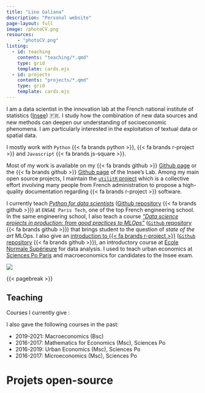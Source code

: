 ```yaml
---
title: "Lino Galiana"
description: "Personal website"
page-layout: full
image: /photoCV.png
resources:
    - "photoCV.png"
listing: 
  - id: teaching
    contents: "teaching/*.qmd"
    type: grid
    template: cards.ejs
  - id: projects
    contents: "projects/*.qmd"
    type: grid
    template: cards.ejs
---
```


:::: {.column-page-inset}
::: {.column-page-inset-left}

I am a data scientist in the innovation lab at the French national institute of statistics ([Insee](https://www.insee.fr/fr/accueil)) 🇫🇷. I study how the combination of new data sources and new methods can deepen our understanding of socioeconomic phenomena. I am particularly interested in the exploitation of textual data or spatial data. 

I mostly work with `Python` {{< fa brands python >}}, {{< fa brands r-project >}} and `Javascript` {{< fa brands js-square >}}. 


Most of my work is available on my {{< fa brands github >}} [Github page](https://github.com/linogaliana) or
the {{< fa brands github >}} [Github page](https://github.com/inseefrlab)
of the Insee's Lab. 
Among my main open source projects, I maintain the [`utilitR` project](https://www.utilitr.org/) which is a collective effort involving many people from French administration to propose a high-quality documentation regarding {{< fa brands r-project >}} software. 

I currently teach [*Python for data scientists*](https://pythonds.linogaliana.fr/) 
([Github repository](https://github.com/linogaliana/python-datascientist) {{< fa brands github >}})
at `ENSAE Paris Tech`,
one of the top French engineering school. 
In the same engineering school, I also teach a course [_"Data science projects in production: from good practices to MLOps"_](https://ensae-reproductibilite.github.io/website/)
([`Github` repository](https://github.com/ensae-reproductibilite/website) {{< fa brands github >}})
that brings student to the question of _state of the art_ MLOps.
I also give an [introduction to {{< fa brands r-project >}}](https://rgeo.linogaliana.fr/) ([`Github` repository](https://github.com/linogaliana/r-geographie) {{< fa brands github >}}), an introductory course at [Ecole Normale Supérieure](https://www.geographie.ens.psl.eu/introduction-aux-methodes.html) for data analysis. 
I used to teach urban economics at [Sciences Po Paris](https://www.sciencespo.fr/en/) and 
macroeconomics for candidates to the Insee exam. 

::::

<div class="column-margin column-container">
![](PhotoCV.png){.rounded}
</div>
:::

{{< pagebreak >}}

::: {.column-page-inset .text-center}
```{=html}
<a class="btn btn-outline-dark", href="https://twitter.com/linogaliana" target="_blank" rel="noopener noreferrer">
    <i class="bi bi-twitter" role='img' aria-label='Twitter'></i>
</a>

<a class="btn btn-outline-dark", href="https://github.com/linogaliana" target="_blank" rel="noopener noreferrer">
    <i class="bi bi-github" role='img' aria-label='Github'></i>
</a>

<a class="btn btn-outline-dark", href="https://www.linkedin.com/in/linogaliana/" target="_blank" rel="noopener noreferrer">
    <i class="bi bi-linkedin" role='img' aria-label='LinkedIn'></i>
</a>
```
:::

## Teaching

Courses I currently give :

:::{#teaching}
:::

I also gave the following courses in the past:

- 2019-2021: Macroeconomics (Bsc)
- 2016-2017: Mathematics for Economics (Msc), Sciences Po
- 2016-2019: Urban Economics (Msc), Sciences Po
- 2016-2017: Microeconomics (Msc), Sciences Po

# Projets open-source

:::{#projects}
:::
